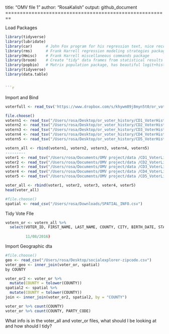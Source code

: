 title: "OMV file 1"
author: "RosaKalish"
output: github_document
========================================================

Load Packages
```r
library(tidyverse)
library(lubridate)
library(car)      # John Fox program for his regression text, nice recode command
library(rms)      # Frank Harrell regression modeling strategies package
library(Hmisc)    # Frank Harrell miscellaneous commands package
library(broom)    # Create "tidy" data frames from statistical results
library(popbio)   # Matrix population package, has beautiful logit+histogram plot command
library(tidyverse)
library(data.table)


```r
```
Import and Bind 
```r
voterfull <- read_tsv('https://www.dropbox.com/s/khywm89j8myn5t0/or_voter_history.zip?dl=0')

file.choose()
votern1 <- read_tsv("/Users/rosa/Desktop/or_voter_history/CD1_VoterHistory_Jan2017.txt")
votern2 <- read_tsv("/Users/rosa/Desktop/or_voter_history/CD2_VoterHistory_Jan2017.txt")
votern3 <- read_tsv("/Users/rosa/Desktop/or_voter_history/CD3_VoterHistory_Jan2017.txt")
votern4 <- read_tsv("/Users/rosa/Desktop/or_voter_history/CD4_VoterHistory_Jan2017.txt")
votern5 <- read_tsv("/Users/rosa/Desktop/or_voter_history/CD5_VoterHistory_Jan2017.txt")

votern_all <- rbind(votern1, votern2, votern3, votern4, votern5)
---------
voter1 <- read_tsv("/Users/rosa/Documents/OMV project/data /CD1_VoterList_Jan2017.txt")
voter2 <- read_tsv("/Users/rosa/Documents/OMV project/data /CD2_VoterList_Jan2017.txt")
voter3 <- read_tsv("/Users/rosa/Documents/OMV project/data /CD3_VoterList_Jan2017.txt")
voter4 <- read_tsv("/Users/rosa/Documents/OMV project/data /CD4_VoterList_Jan2017.txt")
voter5 <- read_tsv("/Users/rosa/Documents/OMV project/data /CD5_VoterList_Jan2017.txt")

voter_all <- rbind(voter1, voter2, voter3, voter4, voter5)
head(voter_all) 

#file.choose()
spatial <- read_csv("/Users/rosa/Downloads/SPATIAL_INFO.csv")
```
Tidy Vote FIle 
```r
votern_or <- votern_all %>%
  select(VOTER_ID, FIRST_NAME, LAST_NAME, COUNTY, CITY, BIRTH_DATE, STATUS, PARTY_CODE, RES_ADDRESS_1, PRECINCT_NAME, PRECINCT, ZIP_CODE, 11/08/2016)
         
         11/08/2016) 
```
Import Geographic dta 
```r
#file.choose()
geo <- read_csv("/Users/rosa/Desktop/socialexplorer-zipcode.csv")
voter_geo <- inner_join(voter_or, spatial) 
by COUNTY
```

```r
voter_or2 <- voter_or %>%
  mutate(COUNTY = tolower(COUNTY))
spatial2 <- spatial %>%
  mutate(COUNTY = tolower(COUNTY))
join <- inner_join(voter_or2, spatial2, by = "COUNTY")
```

```r
voter_or %>% count(COUNTY)
voter_or %>% count(COUNTY, PARTY_CODE)
```
What info is in the voter_all and voter_or files, what should I be looking at and how should I tidy? 
